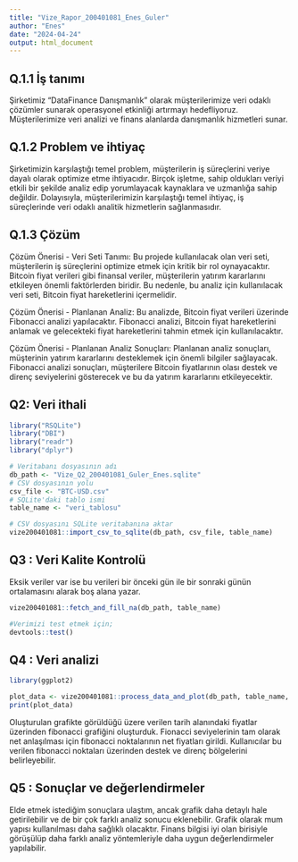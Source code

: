 ```yaml
---
title: "Vize_Rapor_200401081_Enes_Guler"
author: "Enes"
date: "2024-04-24"
output: html_document
---
```


## Q.1.1 İş tanımı

Şirketimiz "DataFinance Danışmanlık" olarak müşterilerimize veri odaklı çözümler sunarak operasyonel etkinliği artırmayı hedefliyoruz. Müşterilerimize veri analizi ve finans alanlarda danışmanlık hizmetleri sunar.

## Q.1.2 Problem ve ihtiyaç

Şirketimizin karşılaştığı temel problem, müşterilerin iş süreçlerini veriye dayalı olarak optimize etme ihtiyacıdır. Birçok işletme, sahip oldukları veriyi etkili bir şekilde analiz edip yorumlayacak kaynaklara ve uzmanlığa sahip değildir. Dolayısıyla, müşterilerimizin karşılaştığı temel ihtiyaç, iş süreçlerinde veri odaklı analitik hizmetlerin sağlanmasıdır.

## Q.1.3 Çözüm

Çözüm Önerisi - Veri Seti Tanımı:
Bu projede kullanılacak olan veri seti, müşterilerin iş süreçlerini optimize etmek için kritik bir rol oynayacaktır. Bitcoin fiyat verileri gibi finansal veriler, müşterilerin yatırım kararlarını etkileyen önemli faktörlerden biridir. Bu nedenle, bu analiz için kullanılacak veri seti, Bitcoin fiyat hareketlerini içermelidir.

Çözüm Önerisi - Planlanan Analiz:
Bu analizde, Bitcoin fiyat verileri üzerinde Fibonacci analizi yapılacaktır. Fibonacci analizi, Bitcoin fiyat hareketlerini anlamak ve gelecekteki fiyat hareketlerini tahmin etmek için kullanılacaktır.

Çözüm Önerisi - Planlanan Analiz Sonuçları:
Planlanan analiz sonuçları, müşterinin yatırım kararlarını desteklemek için önemli bilgiler sağlayacak. Fibonacci analizi sonuçları, müşterilere Bitcoin fiyatlarının olası destek ve direnç seviyelerini gösterecek ve bu da yatırım kararlarını etkileyecektir.

## Q2: Veri ithali

```r

library("RSQLite")
library("DBI")
library("readr")
library("dplyr")

# Veritabanı dosyasının adı
db_path <- "Vize_Q2_200401081_Guler_Enes.sqlite"  
# CSV dosyasının yolu
csv_file <- "BTC-USD.csv"  
# SQLite'daki tablo ismi
table_name <- "veri_tablosu"  

# CSV dosyasını SQLite veritabanına aktar
vize200401081::import_csv_to_sqlite(db_path, csv_file, table_name)


```

## Q3 : Veri Kalite Kontrolü

Eksik veriler var ise bu verileri bir önceki gün ile bir sonraki günün ortalamasını alarak boş alana yazar.

```r
vize200401081::fetch_and_fill_na(db_path, table_name)

#Verimizi test etmek için;
devtools::test()
```


## Q4 : Veri analizi

```r
library(ggplot2)

plot_data <- vize200401081::process_data_and_plot(db_path, table_name, "2024-03-01", "2024-04-01")
print(plot_data)

```
Oluşturulan grafikte görüldüğü üzere verilen tarih alanındaki fiyatlar üzerinden fibonacci grafiğini oluşturduk. Fionacci seviyelerinin tam olarak net anlaşılması için fibonacci noktalarının net fiyatları girildi. Kullanıcılar bu verilen fibonacci noktaları üzerinden destek ve direnç bölgelerini belirleyebilir.

## Q5 : Sonuçlar ve değerlendirmeler

Elde etmek istediğim sonuçlara ulaştım, ancak grafik daha detaylı hale getirilebilir ve de bir çok farklı analiz sonucu eklenebilir. Grafik olarak mum yapısı kullanılması daha sağlıklı olacaktır. Finans bilgisi iyi olan birisiyle görüşülüp daha farklı analiz yöntemleriyle daha uygun değerlendirmeler yapılabilir.


